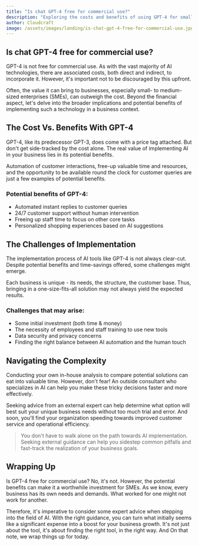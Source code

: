 ```yaml
---
title: "Is chat GPT-4 free for commercial use?"
description: "Exploring the costs and benefits of using GPT-4 for small business communication needs."
author: Cloudcraft
image: /assets/images/landing/is-chat-gpt-4-free-for-commercial-use.jpg
---
```


## Is chat GPT-4 free for commercial use?

GPT-4 is not free for commercial use. As with the vast majority of AI technologies, there are associated costs, both direct and indirect, to incorporate it. However, it's important not to be discouraged by this upfront. 

Often, the value it can bring to businesses, especially small- to medium-sized enterprises (SMEs), can outweigh the cost. Beyond the financial aspect, let's delve into the broader implications and potential benefits of implementing such a technology in a business context.

<ServicesBlurb />

## The Cost Vs. Benefits With GPT-4 

GPT-4, like its predecessor GPT-3, does come with a price tag attached. But don't get side-tracked by the cost alone. The real value of implementing AI in your business lies in its potential benefits. 

Automation of customer interactions, free-up valuable time and resources, and the opportunity to be available round the clock for customer queries are just a few examples of potential benefits.

### Potential benefits of GPT-4:

* Automated instant replies to customer queries
* 24/7 customer support without human intervention
* Freeing up staff time to focus on other core tasks
* Personalized shopping experiences based on AI suggestions

## The Challenges of Implementation

The implementation process of AI tools like GPT-4 is not always clear-cut. Despite potential benefits and time-savings offered, some challenges might emerge. 

Each business is unique - its needs, the structure, the customer base. Thus, bringing in a one-size-fits-all solution may not always yield the expected results.

### Challenges that may arise:

* Some initial investment (both time & money)
* The necessity of employees and staff training to use new tools
* Data security and privacy concerns
* Finding the right balance between AI automation and the human touch 

## Navigating the Complexity

Conducting your own in-house analysis to compare potential solutions can eat into valuable time. However, don't fear! An outside consultant who specializes in AI can help you make these tricky decisions faster and more effectively.

Seeking advice from an external expert can help determine what option will best suit your unique business needs without too much trial and error. And soon, you'll find your organization speeding towards improved customer service and operational efficiency.

<blockquote>You don't have to walk alone on the path towards AI implementation. Seeking external guidance can help you sidestep common pitfalls and fast-track the realization of your business goals.</blockquote>

<GetStartedBlurb />

## Wrapping Up

Is GPT-4 free for commercial use? No, it's not. However, the potential benefits can make it a worthwhile investment for SMEs. As we know, every business has its own needs and demands. What worked for one might not work for another. 

Therefore, it's imperative to consider some expert advice when stepping into the field of AI. With the right guidance, you can turn what initially seems like a significant expense into a boost for your business growth. It's not just about the tool, it's about finding the right tool, in the right way. And On that note, we wrap things up for today.
